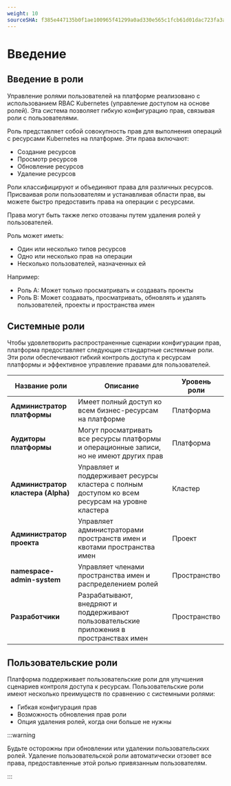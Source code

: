 ```yaml
---
weight: 10
sourceSHA: f385e447135b0f1ae100965f41299a0ad330e565c1fcb61d01dac723fa3aadd6
---
```


# Введение

## Введение в роли

Управление ролями пользователей на платформе реализовано с использованием RBAC Kubernetes (управление доступом на основе ролей). Эта система позволяет гибкую конфигурацию прав, связывая роли с пользователями.

Роль представляет собой совокупность прав для выполнения операций с ресурсами Kubernetes на платформе. Эти права включают:

- Создание ресурсов
- Просмотр ресурсов
- Обновление ресурсов
- Удаление ресурсов

Роли классифицируют и объединяют права для различных ресурсов. Присваивая роли пользователям и устанавливая области прав, вы можете быстро предоставить права на операции с ресурсами.

Права могут быть также легко отозваны путем удаления ролей у пользователей.

Роль может иметь:

- Один или несколько типов ресурсов
- Одно или несколько прав на операции
- Несколько пользователей, назначенных ей

Например:

- Роль A: Может только просматривать и создавать проекты
- Роль B: Может создавать, просматривать, обновлять и удалять пользователей, проекты и пространства имен

## Системные роли

Чтобы удовлетворить распространенные сценарии конфигурации прав, платформа предоставляет следующие стандартные системные роли. Эти роли обеспечивают гибкий контроль доступа к ресурсам платформы и эффективное управление правами для пользователей.

| Название роли                      | Описание                                                                            | Уровень роли |
| ---------------------------------- | ---------------------------------------------------------------------------------- | ------------ |
| **Администратор платформы**       | Имеет полный доступ ко всем бизнес-ресурсам на платформе                          | Платформа    |
| **Аудиторы платформы**             | Могут просматривать все ресурсы платформы и операционные записи, но не имеют других прав | Платформа    |
| **Администратор кластера (Alpha)** | Управляет и поддерживает ресурсы кластера с полным доступом ко всем ресурсам на уровне кластера | Кластер      |
| **Администратор проекта**         | Управляет администраторами пространств имен и квотами пространства имен            | Проект       |
| **namespace-admin-system**        | Управляет членами пространства имен и распределением ролей                          | Пространство  |
| **Разработчики**                   | Разрабатывают, внедряют и поддерживают пользовательские приложения в пространствах имен | Пространство  |

## Пользовательские роли

Платформа поддерживает пользовательские роли для улучшения сценариев контроля доступа к ресурсам. Пользовательские роли имеют несколько преимуществ по сравнению с системными ролями:

- Гибкая конфигурация прав
- Возможность обновления прав роли
- Опция удаления ролей, когда они больше не нужны

:::warning

Будьте осторожны при обновлении или удалении пользовательских ролей. Удаление пользовательской роли автоматически отзовет все права, предоставленные этой ролью привязанным пользователям.

:::
